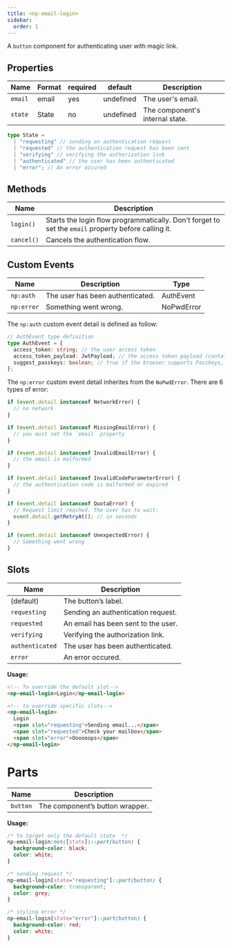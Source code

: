 ```yaml
---
title: <np-email-login>
sidebar:
  order: 1
---
```


A `button` component for authenticating user with magic link.

## Properties

| Name    | Format | required | default   | Description                     |
| ------- | ------ | -------- | --------- | ------------------------------- |
| `email` | email  | yes      | undefined | The user's email.               |
| `state` | State  | no       | undefined | The component's internal state. |

```ts
type State =
  | "requesting" // sending an authentication request
  | "requested" // the authentication request has been sent
  | "verifying" // verifying the authorization link
  | "authenticated" // the user has been authenticated
  | "error"; // An error occured
```

## Methods

| Name       | Description                                                                                         |
| ---------- | --------------------------------------------------------------------------------------------------- |
| `login()`  | Starts the login flow programmatically. Don't forget to set the `email` property before calling it. |
| `cancel()` | Cancels the authentication flow.                                                                    |

## Custom Events

| Name       | Description                      | Type       |
| ---------- | -------------------------------- | ---------- |
| `np:auth`  | The user has been authenticated. | AuthEvent  |
| `np:error` | Something went wrong.            | NoPwdError |

The `np:auth` custom event detail is defined as follow:

```ts
// AuthEvent type definition
type AuthEvent = {
  access_token: string; // the user access token
  access_token_payload: JwtPayload; // the access token payload (containing claims)
  suggest_passkeys: boolean; // true if the browser supports Passkeys, false otherwise.
};
```

The `np:error` custom event detail inherites from the `NoPwdError`.
There are 6 types of error:

```ts
if (event.detail instanceof NetworkError) {
  // no network
}

if (event.detail instanceof MissingEmailError) {
  // you must set the `email` property
}

if (event.detail instanceof InvalidEmailError) {
  // the email is malformed
}

if (event.detail instanceof InvalidCodeParameterError) {
  // the authentication code is malformed or expired
}

if (event.detail instanceof QuotaError) {
  // Request limit reached. The user has to wait:
  event.detail.getRetryAt(); // in seconds
}

if (event.detail instanceof UnexpectedError) {
  // Something went wrong
}
```

## Slots

| Name            | Description                         |
| --------------- | ----------------------------------- |
| (default)       | The button’s label.                 |
| `requesting`    | Sending an authentication request.  |
| `requested`     | An email has been sent to the user. |
| `verifying`     | Verifying the authorization link.   |
| `authenticated` | The user has been authenticated.    |
| `error`         | An error occured.                   |

**Usage:**

```html
<!-- To override the default slot-->
<np-email-login>Login</np-email-login>

<!-- to override specific slots-->
<np-email-login>
  Login
  <span slot="requesting">Sending email...</span>
  <span slot="requested">Check your mailbox</span>
  <span slot="error">Oooooops</span>
</np-email-login>
```

# Parts

| Name     | Description                     |
| -------- | ------------------------------- |
| `button` | The component’s button wrapper. |

**Usage:**

```css
/* to target only the default state  */
np-email-login:not([state])::part(button) {
  background-color: black;
  color: white;
}

/* sending request */
np-email-login[state="requesting"]::part(button) {
  background-color: transparent;
  color: grey;
}

/* styling error */
np-email-login[state="error"]::part(button) {
  background-color: red;
  color: white;
}
```
